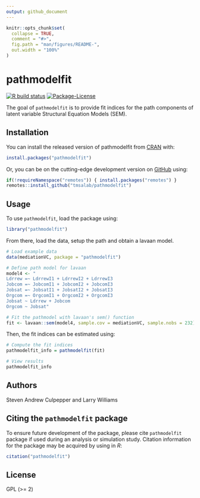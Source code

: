 ```yaml
---
output: github_document
---
```


<!-- README.md is generated from README.Rmd. Please edit that file -->

```r
knitr::opts_chunk$set(
  collapse = TRUE,
  comment = "#>",
  fig.path = "man/figures/README-",
  out.width = "100%"
)
```

# pathmodelfit

<!-- badges: start -->
[![R build status](https://github.com/tmsalab/pathmodelfit/workflows/R-CMD-check/badge.svg)](https://github.com/tmsalab/pathmodelfit/actions)
[![Package-License](http://img.shields.io/badge/license-GPL%20(%3E=2)-brightgreen.svg?style=flat)](http://www.gnu.org/licenses/gpl-2.0.html)
<!-- badges: end -->

The goal of `pathmodelfit` is to provide fit indices for the path components of
latent variable Structural Equation Models (SEM).

## Installation

You can install the released version of pathmodelfit from [CRAN](https://CRAN.R-project.org) with:

``` r
install.packages("pathmodelfit")
```

Or, you can be on the cutting-edge development version on [GitHub](https://github.com/) using:

``` r
if(!requireNamespace("remotes")) { install.packages("remotes") }
remotes::install_github("tmsalab/pathmodelfit")
```

## Usage

To use `pathmodelfit`, load the package using:

```r
library("pathmodelfit")
```

From there, load the data, setup the path and obtain a lavaan model.

```r
# Load example data
data(mediationVC, package = "pathmodelfit")

# Define path model for lavaan
model4 <- "
Ldrrew =~ LdrrewI1 + LdrrewI2 + LdrrewI3
Jobcom =~ JobcomI1 + JobcomI2 + JobcomI3
Jobsat =~ JobsatI1 + JobsatI2 + JobsatI3
Orgcom =~ OrgcomI1 + OrgcomI2 + OrgcomI3
Jobsat ~ Ldrrew + Jobcom
Orgcom ~ Jobsat"

# Fit the pathmodel with lavaan's sem() function
fit <- lavaan::sem(model4, sample.cov = mediationVC, sample.nobs = 232)
```

Then, the fit indices can be estimated using:

```r
# Compute the fit indices
pathmodelfit_info = pathmodelfit(fit)

# View results
pathmodelfit_info
```

## Authors

Steven Andrew Culpepper and Larry Williams

## Citing the `pathmodelfit` package

To ensure future development of the package, please cite `pathmodelfit`
package if used during an analysis or simulation study. Citation information
for the package may be acquired by using in *R*:

```r
citation("pathmodelfit")
```

## License

GPL (>= 2)

